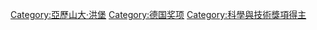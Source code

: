 [[Category:亞歷山大·洪堡|Category:亞歷山大·洪堡]]
[[Category:德国奖项|Category:德国奖项]]
[[Category:科學與技術獎項得主|Category:科學與技術獎項得主]]